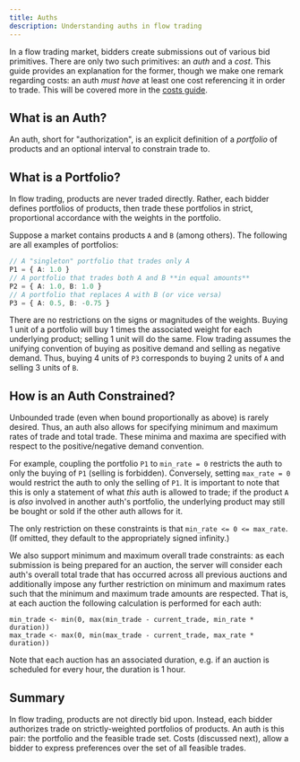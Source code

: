 ```yaml
---
title: Auths
description: Understanding auths in flow trading
---
```


In a flow trading market, bidders create submissions out of various bid
primitives. There are only two such primitives: an *auth* and a *cost*.
This guide provides an explanation for the former, though we make one remark
regarding costs: an auth *must have* at least one cost referencing it in order
to trade. This will be covered more in the [costs guide](/bidding/costs).

## What is an Auth?

An auth, short for "authorization", is an explicit definition of a *portfolio* of products
and an optional interval to constrain trade to.

## What is a Portfolio?

In flow trading, products are never traded
directly. Rather, each bidder defines portfolios of products, then trade these portfolios in
strict, proportional accordance with the weights in the portfolio.

Suppose a market contains products `A` and `B` (among others). The following are all examples of portfolios:
```typescript
// A "singleton" portfolio that trades only A
P1 = { A: 1.0 }
// A portfolio that trades both A and B **in equal amounts**
P2 = { A: 1.0, B: 1.0 }
// A portfolio that replaces A with B (or vice versa)
P3 = { A: 0.5, B: -0.75 }
```

There are no restrictions on the signs or magnitudes of the weights. Buying 1
unit of a portfolio will buy 1 times the associated weight for each underlying
product; selling 1 unit will do the same. Flow trading assumes the unifying
convention of buying as positive demand and selling as negative demand. Thus,
buying 4 units of `P3` corresponds to buying 2 units of `A` and selling 3 units
of `B`.

## How is an Auth Constrained?

Unbounded trade (even when bound proportionally as above) is rarely desired.
Thus, an auth also allows for specifying minimum and maximum rates of trade
and total trade. These minima and maxima are specified with respect to the
positive/negative demand convention.

For example, coupling the portfolio `P1`
to `min_rate = 0` restricts the auth to only the buying of `P1` (selling is
forbidden). Conversely, setting `max_rate = 0` would restrict the auth to only
the selling of `P1`. It is important to note that this is only a statement of
what *this* auth is allowed to trade; if the product `A` is *also* involved in another
auth's portfolio, the underlying product may still be bought or sold if the
other auth allows for it.

The only restriction on these constraints is that `min_rate <= 0 <= max_rate`. (If omitted, they default to the appropriately signed infinity.)

We also support minimum and maximum overall trade constraints: as each submission is being prepared for an auction, the server will consider each auth's overall total trade that has occurred across all previous auctions and additionally impose any further restriction on minimum and maximum rates such that the minimum and maximum trade amounts are respected. That is, at each auction the following calculation is performed for each auth:
```text
min_trade <- min(0, max(min_trade - current_trade, min_rate * duration))
max_trade <- max(0, min(max_trade - current_trade, max_rate * duration))
```

Note that each auction has an associated duration, e.g. if an auction is scheduled for every hour, the duration is 1 hour.

## Summary

In flow trading, products are not directly bid upon. Instead, each bidder authorizes trade on strictly-weighted portfolios of products.
An auth is this pair: the portfolio and the feasible trade set. Costs (discussed next), allow a bidder to express preferences over the set of all feasible trades.